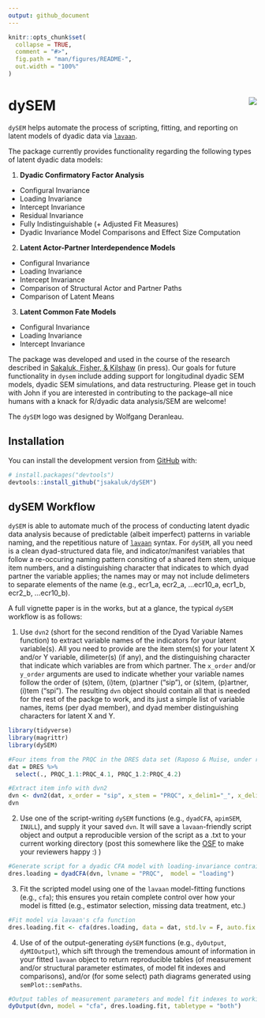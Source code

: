 ```yaml
---
output: github_document
---
```


<!-- README.md is generated from README.Rmd. Please edit that file -->

```r
knitr::opts_chunk$set(
  collapse = TRUE,
  comment = "#>",
  fig.path = "man/figures/README-",
  out.width = "100%"
)
```
# dySEM <img src="man/figures/logo.png" align="right" />

<!-- badges: start -->
<!-- badges: end -->

`dySEM` helps automate the process of scripting, fitting, and reporting on latent models of dyadic data via [`lavaan`](http://lavaan.ugent.be). 

The package currently provides functionality regarding the following types of latent dyadic data models: 

1. **Dyadic Confirmatory Factor Analysis** 
  + Configural Invariance
  + Loading Invariance
  + Intercept Invariance
  + Residual Invariance
  + Fully Indistinguishable (+ Adjusted Fit Measures)
  + Dyadic Invariance Model Comparisons and Effect Size Computation
2. **Latent Actor-Partner Interdependence Models**
  + Configural Invariance
  + Loading Invariance
  + Intercept Invariance
  + Comparison of Structural Actor and Partner Paths
  + Comparison of Latent Means
3. **Latent Common Fate Models** 
  + Configural Invariance
  + Loading Invariance
  + Intercept Invariance
  
The package was developed and used in the course of the research described in [Sakaluk, Fisher, & Kilshaw](https://psyarxiv.com/9vcnz/) (in press). Our goals for future functionality in `dysem` include adding support for longitudinal dyadic SEM models, dyadic SEM simulations, and data restructuring. Please get in touch with John if you are interested in contributing to the package--all nice humans with a knack for R/dyadic data analysis/SEM are welcome!

The `dySEM` logo was designed by Wolfgang Deranleau.

## Installation

You can install the development version from [GitHub](https://github.com/) with:

``` r
# install.packages("devtools")
devtools::install_github("jsakaluk/dySEM")
```
## dySEM Workflow

`dySEM` is able to automate much of the process of conducting latent dyadic data analysis because of predictable (albeit imperfect) patterns in variable naming, and the repetitious nature of [`lavaan`](http://lavaan.ugent.be) syntax. For `dySEM`, all you need is a clean dyad-structured data file, and indicator/manifest variables that follow a re-occuring naming pattern consiting of a shared item stem, unique item numbers, and a distinguishing character that indicates to which dyad partner the variable applies; the names may or may not include delimeters to separate elements of the name (e.g., ecr1_a, ecr2_a, ...ecr10_a, ecr1_b, ecr2_b, ...ecr10_b).

A full vignette paper is in the works, but at a glance, the typical `dySEM` workflow is as follows:

1. Use `dvn2` (short for the second rendition of the Dyad Variable Names function) to extract variable names of the indicators for your latent variable(s). All you need to provide are the item stem(s) for your latent X and/or Y variable, dilimeter(s) (if any), and the distinguishing character that indicate which variables are from which partner. The `x_order` and/or `y_order` arguments are used to indicate whether your variable names follow the order of (s)tem, (i)tem, (p)artner ("sip"), or (s)tem, (p)artner, (i)tem ("spi"). The resulting `dvn` object should contain all that is needed for the rest of the packge to work, and its just a simple list of variable names, items (per dyad member), and dyad member distinguishing characters for latent X and Y. 
```r
library(tidyverse)
library(magrittr)
library(dySEM)
```

```r
#Four items from the PRQC in the DRES data set (Raposo & Muise, under review) from each dyad member
dat = DRES %>% 
  select(., PRQC_1.1:PRQC_4.1, PRQC_1.2:PRQC_4.2)

#Extract item info with dvn2
dvn <- dvn2(dat, x_order = "sip", x_stem = "PRQC", x_delim1="_", x_delim2 = ".", distinguish_1="1", distinguish_2="2")
dvn
```

2. Use one of the script-writing `dySEM` functions (e.g., `dyadCFA`, `apimSEM`, `INULL`), and supply it your saved `dvn`. It will save a `lavaan`-friendly script object and output a reproducible version of the script as a .txt to your current working directory (post this somewhere like the [OSF](http://osf.io) to make your reviewers happy :) )

```r
#Generate script for a dyadic CFA model with loading-invariance contraints
dres.loading = dyadCFA(dvn, lvname = "PRQC",  model = "loading")
```

3. Fit the scripted model using one of the `lavaan` model-fitting functions (e.g., `cfa`); this ensures you retain complete control over how your model is fitted (e.g., estimator selection, missing data treatment, etc.)

```r
#Fit model via lavaan's cfa function
dres.loading.fit <- cfa(dres.loading, data = dat, std.lv = F, auto.fix.first= F, meanstructure = T)
```
4. Use of of the output-generating `dySEM` functions (e.g., `dyOutput`, `dyMIOutput`), which sift through the tremendous amount of information in your fitted `lavaan` object to return reproducible tables (of measurement and/or structural parameter estimates, of model fit indexes and comparisons), and/or (for some select) path diagrams generated using `semPlot::semPaths`.

```r
#Output tables of measurement parameters and model fit indexes to working directory
dyOutput(dvn, model = "cfa", dres.loading.fit, tabletype = "both")
```

